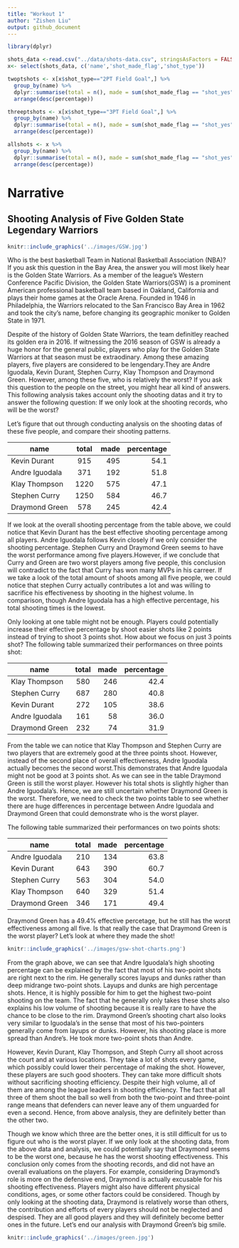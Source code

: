 ```yaml
---
title: "Workout 1"
author: "Zishen Liu"
output: github_document
---
```

```r
library(dplyr)

```

```r
shots_data <-read.csv("../data/shots-data.csv", stringsAsFactors = FALSE)
x<- select(shots_data, c('name','shot_made_flag','shot_type'))
```


```r
twoptshots <- x[x$shot_type=="2PT Field Goal",] %>%
  group_by(name) %>%
  dplyr::summarise(total = n(), made = sum(shot_made_flag == "shot_yes"), percentage = made/total*100) %>%
  arrange(desc(percentage))
```

```r
threeptshots <- x[x$shot_type=="3PT Field Goal",] %>%
  group_by(name) %>%
  dplyr::summarise(total = n(), made = sum(shot_made_flag == "shot_yes"), percentage = made/total*100) %>%
  arrange(desc(percentage))
```


```r
allshots <- x %>%
  group_by(name) %>%
  dplyr::summarise(total = n(), made = sum(shot_made_flag == "shot_yes"), percentage = made/total*100) %>%
  arrange(desc(percentage))
```

# Narrative

## Shooting Analysis of Five Golden State Legendary Warriors
```r
knitr::include_graphics('../images/GSW.jpg')
```

Who is the best basketball Team in National Basketball Association (NBA)? 
If you ask this question in the Bay Area, the answer you will most likely hear is the Golden State Warriors. As a member of the league's Western Conference Pacific Division, the Golden State Warriors(GSW) is a prominent American professional basketball team based in Oakland, California and plays their home games at the Oracle Arena. Founded in 1946 in Philadelphia, the Warriors relocated to the San Francisco Bay Area in 1962 and took the city's name, before changing its geographic moniker to Golden State in 1971. 

Despite of the history of Golden State Warriors, the team definitley reached its golden era in 2016. If witnessing the 2016 season of GSW is already a huge honor for the general public, players who play for the Golden State Warriors at that season must be extraodinary. Among these amazing players, five players are considered to be lengendary.They are Andre Iguodala, Kevin Durant, Stephen Curry, Klay Thompson and Draymond Green. However, among these five, who is relatively the worst? If you ask this question to the people on the street, you might hear all kind of answers. This following analysis takes account only the shooting datas and it try to answer the following question: If we only look at the shooting records, who will be the worst? 

Let's figure that out through conducting analysis on the shooting datas of these five people, and compare their shooting patterns. 

|name          |total   |   made| percentage|
|--------------|:-----:| -----:|-------:|
|Kevin Durant  |  915  | 495    |   54.1|
|Andre Iguodala|   371  | 192   |    51.8|
|Klay Thompson |   1220 |  575  |     47.1|
|Stephen Curry |   1250  | 584   |   46.7|
|Draymond Green|   578 |  245   |    42.4|

If we look at the overall shooting percentage from the table above, we could notice that Kevin Durant has the best effective shooting percentage among all players. Andre Iguodala follows Kevin closely if we only consider the shooting percentage. Stephen Curry and Draymond Green seems to have the worst performance among five players.However, if we conclude that Curry and Green are two worst players among five people, this conclusion will contradict to the fact that Curry has won many MVPs in his carreer. If we take a look of the total amount of shoots among all five people, we could notice that stephen Curry actually contributes a lot and was willing to sacrifice his effectiveness by shooting in the highest volume. In comparison, though Andre Iguodala has a high effective percentage, his total shooting times is the lowest. 

Only looking at one table might not be enough. Players could potentially increase their effective percentage by shoot easier shots like 2 points instead of trying to shoot 3 points shot. How about we focus on just 3 points shot? The following table summarized their performances on three points shot:

|name          |total   |   made| percentage|
|--------------|:-----:| -----:|-------:|
|Klay Thompson   | 580  | 246   |    42.4|
| Stephen Curry  |  687 |  280  |     40.8|
| Kevin Durant  |   272 |  105   |    38.6|
|Andre Iguodala  | 161  |  58   |    36.0|
| Draymond Green |  232 |   74  |     31.9|

From the table we can notice that Klay Thompson and Stephen Curry are two players that are extremely good at the three points shoot. However, instead of the second place of overall effectiveness, Andre Iguodala actually becomes the second worst.This demonstrates that Andre Iguodala might not be good at 3 points shot. As we can see in the table Draymond Green is still the worst player. However his total shots is slightly higher than Andre Iguodala's. Hence, we are still uncertain whether Draymond Green is the worst. Therefore, we need to check the two points table to see whether there are huge differences in percentage between Andre Iguodala and Draymond Green that could demonstrate who is the worst player. 

The following table summarized their performances on two points shots:

|name          |total   |   made| percentage|
|--------------|:-----:| -----:|-------:|
|Andre Iguodala|   210 |  134  |     63.8|
|Kevin Durant  |   643 |  390  |     60.7|
|Stephen Curry  |  563 |  304   |    54.0|
|Klay Thompson  |  640  | 329   |    51.4|
|Draymond Green  | 346 |  171  |     49.4|

Draymond Green has a 49.4% effective percetage, but he still has the worst effectiveness among all five. Is that really the case that Draymond Green is the worst player? 
Let's look at where they made the shot! 
```r
knitr::include_graphics('../images/gsw-shot-charts.png')
```

From the graph above, we can see that Andre Iguodala’s high shooting percentage can be explained by the fact that most of his two-point shots are right next to the rim. He generally scores layups and dunks rather than deep midrange two-point shots. Layups and dunks are high percentage shots. Hence, it is highly possible for him to get the highest two-point shooting on the team. The fact that he generally only takes these shots also explains his low volume of shooting because it is really rare to have the chance to be close to the rim. Draymond Green’s shooting chart also looks very similar to Iguodala’s in the sense that most of his two-pointers generally come from layups or dunks. However, his shooting place is more spread than Andre's. He took more two-point shots than Andre. 

However, Kevin Durant, Klay Thompson, and Steph Curry all shoot across the court and at various locations. They take a lot of shots every game, which possibly could lower their percentage of making the shot. However, these players are such good shooters. They can take more difficult shots without sacrificing shooting efficiency. Despite their high volume, all of them are among the league leaders in shooting efficiency. The fact that all three of them shoot the ball so well from both the two-point and three-point range means that defenders can never leave any of them unguarded for even a second. Hence, from above analysis, they are definitely better than the other two. 

Though we know which three are the better ones, it is still difficult for us to figure out who is the worst player. If we only look at the shooting data, from the above data and analysis, we could potentially say that Draymond seems to be the worst one, because he has the worst shooting effectiveness. This conclusion only comes from the shooting records, and did not have an overall evaluations on the players. For example, considering Draymond's role is more on the defensive end, Draymond is actually excusable for his shooting effectiveness. Players might also have different physical conditions, ages, or some other factors could be considered. Though by only looking at the shooting data, Draymond is relatively worse than others, the contribution and efforts of every players should not be neglected and despised. They are all good players and they will definitely become better ones in the future. Let's end our analysis with Draymond Green's big smile. 



```r
knitr::include_graphics('../images/green.jpg')
```

